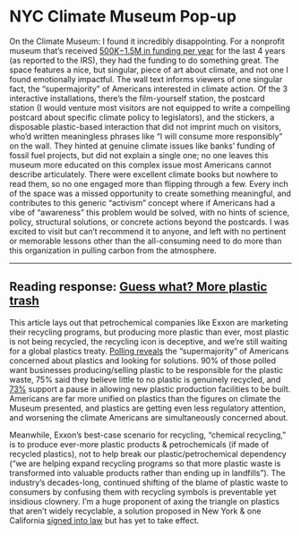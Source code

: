 # NYC Climate Museum Pop-up

On the Climate Museum: I found it incredibly disappointing. For a nonprofit museum that’s received [$500K-$1.5M in funding per year](https://projects.propublica.org/nonprofits/organizations/475518278) for the last 4 years (as reported to the IRS), they had the funding to do something great. The space features a nice, but singular, piece of art about climate, and not one I found emotionally impactful. The wall text informs viewers of one singular fact, the “supermajority” of Americans interested in climate action. Of the 3 interactive installations, there’s the film-yourself station, the postcard station (I would venture most visitors are not equipped to write a compelling postcard about specific climate policy to legislators), and the stickers, a disposable plastic-based interaction that did not imprint much on visitors, who’d written meaningless phrases like “I will consume more responsibly” on the wall. They hinted at genuine climate issues like banks’ funding of fossil fuel projects, but did not explain a single one; no one leaves this museum more educated on this complex issue most Americans cannot describe articulately. There were excellent climate books but nowhere to read them, so no one engaged more than flipping through a few. Every inch of the space was a missed opportunity to create something meaningful, and contributes to this generic “activism” concept where if Americans had a vibe of “awareness” this problem would be solved, with no hints of science, policy, structural solutions, or concrete actions beyond the postcards. I was excited to visit but can’t recommend it to anyone, and left with no pertinent or memorable lessons other than the all-consuming need to do more than this organization in pulling carbon from the atmosphere.

***

## Reading response: [Guess what? More plastic trash](https://www.nytimes.com/2023/02/07/climate/plastic-waste-recycling.html)

This article lays out that petrochemical companies like Exxon are marketing their recycling programs, but producing more plastic than ever, most plastic is not being recycled, the recycling icon is deceptive, and we’re still waiting for a global plastics treaty. [Polling reveals](https://thehill.com/policy/equilibrium-sustainability/3514771-more-americans-want-congress-to-prioritize-plastic-waste-problem-poll/) the “supermajority” of Americans concerned about plastics and looking for solutions. 90% of those polled want businesses producing/selling plastic to be responsible for the plastic waste, 75% said they believe little to no plastic is genuinely recycled, and [73%](https://usa.oceana.org/press-releases/americans-are-sick-of-single-use-plastic-pollution-poll-finds/) support a pause in allowing new plastic production facilities to be built. Americans are far more unified on plastics than the figures on climate the Museum presented, and plastics are getting even less regulatory attention, and worsening the climate Americans are simultaneously concerned about.

Meanwhile, Exxon’s best-case scenario for recycling, “chemical recycling,” is to produce ever-more plastic products & petrochemicals (if made of recycled plastics), not to help break our plastic/petrochemical dependency (“we are helping expand recycling programs so that more plastic waste is transformed into valuable products rather than ending up in landfills”). The industry’s decades-long, continued shifting of the blame of plastic waste to consumers by confusing them with recycling symbols is preventable yet insidious clownery. I’m a huge proponent of axing the triangle on plastics that aren’t widely recyclable, a solution proposed in New York & one California [signed into law](https://www.jdsupra.com/legalnews/california-law-restricts-use-of-chasing-8729529/) but has yet to take effect.
